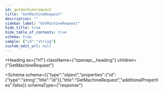 ```yaml
---
id: getmachinerequest
title: "GetMachineRequest"
description: ""
sidebar_label: "GetMachineRequest"
hide_title: true
hide_table_of_contents: true
schema: true
sample: {"id":"string"}
custom_edit_url: null
---
```



<Heading
  as={"h1"}
  className={"openapi__heading"}
  children={"GetMachineRequest"}
>
</Heading>





<Schema
  schema={{"type":"object","properties":{"id":{"type":"string","title":"id"}},"title":"GetMachineRequest","additionalProperties":false}}
  schemaType={"response"}
>
  
</Schema>
            